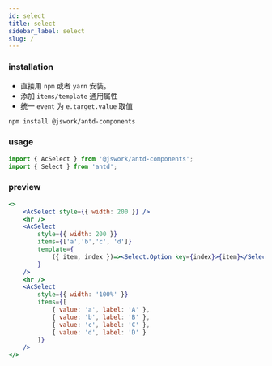 ```yaml
---
id: select
title: select
sidebar_label: select
slug: /
---
```


### installation
- 直接用 `npm` 或者 `yarn` 安装。
- 添加 `items/template` 通用属性
- 统一 `event` 为 `e.target.value` 取值

```bash npm2yarn
npm install @jswork/antd-components
```

### usage
```js
import { AcSelect } from '@jswork/antd-components';
import { Select } from 'antd';
```

### preview
```jsx live
<>
    <AcSelect style={{ width: 200 }} />
    <hr />
    <AcSelect
        style={{ width: 200 }}
        items={['a','b','c', 'd']}
        template={
            ({ item, index })=><Select.Option key={index}>{item}</Select.Option>
        }
    />
    <hr />
    <AcSelect
        style={{ width: '100%' }}
        items={[
            { value: 'a', label: 'A' },
            { value: 'b', label: 'B' },
            { value: 'c', label: 'C' },
            { value: 'd', label: 'D' }
        ]}
    />
</>
```